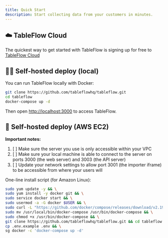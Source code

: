 ```yaml
---
title: Quick Start
description: Start collecting data from your customers in minutes.
---
```


## ☁️ TableFlow Cloud

The quickest way to get started with TableFlow is signing up for free
to [TableFlow Cloud](https://app.tableflow.com/signup)

## 👩‍💻 Self-hosted deploy (local)

You can run TableFlow locally with Docker:

```bash
git clone https://github.com/tableflowhq/tableflow.git
cd tableflow
docker-compose up -d
```

Then open [http://localhost:3000](http://localhost:3000) to access TableFlow.

## 🤖 Self-hosted deploy (AWS EC2)

**Important notes:**

1. [ ] Make sure the server you use is only accessible within your VPC
2. [ ] Make sure your local machine is able to connect to the server on ports 3000 (the web server) and 3003 (the API
server)
3. [ ] Update your network settings to allow port 3001 (the importer iframe) to be accessible from where your users will

One-line install script (for Amazon Linux):

```bash
sudo yum update -y && \
sudo yum install -y docker git && \
sudo service docker start && \
sudo usermod -a -G docker $USER && \
sudo curl -L "https://github.com/docker/compose/releases/download/v2.19.1/docker-compose-$(uname -s)-$(uname -m)" -o /usr/local/bin/docker-compose && \
sudo mv /usr/local/bin/docker-compose /usr/bin/docker-compose && \
sudo chmod +x /usr/bin/docker-compose && \
git clone https://github.com/tableflowhq/tableflow.git && cd tableflow && \
cp .env.example .env && \
sg docker -c 'docker-compose up -d'
```

